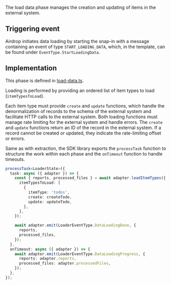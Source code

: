 The load data phase manages the creation and updating of items in the external system.

## Triggering event

Airdrop initiates data loading by starting the snap-in with a message containing an event 
of type `START_LOADING_DATA`, which, in the template, can be found under `EventType.StartLoadingData`.

## Implementation

This phase is defined in [load-data.ts](https://github.com/devrev/airdrop-template/blob/main/code/src/functions/loading/workers/load-data.ts). 

Loading is performed by providing an ordered list of item types to load (`itemTypesToLoad`). 

Each item type must provide `create` and `update` functions, which handle the denormalization of records to the schema of the external system and facilitate HTTP calls to the external system. Both loading functions must manage rate limiting for the external system and handle errors. The `create` and `update` functions return an ID of the record in the external system. If a record cannot be created or updated, they indicate the rate-limiting offset or errors.

Same as with extraction, the SDK library exports the `processTask` function to structure the work within each phase and the `onTimeout` function to handle timeouts.

```typescript
processTask<LoaderState>({
  task: async ({ adapter }) => {
    const { reports, processed_files } = await adapter.loadItemTypes({
      itemTypesToLoad: [
        {
          itemType: 'todos',
          create: createTodo,
          update: updateTodo,
        },
      ],
    });

    await adapter.emit(LoaderEventType.DataLoadingDone, {
      reports,
      processed_files,
    });
  },
  onTimeout: async ({ adapter }) => {
    await adapter.emit(LoaderEventType.DataLoadingProgress, {
      reports: adapter.reports,
      processed_files: adapter.processedFiles,
    });
  },
});
```
